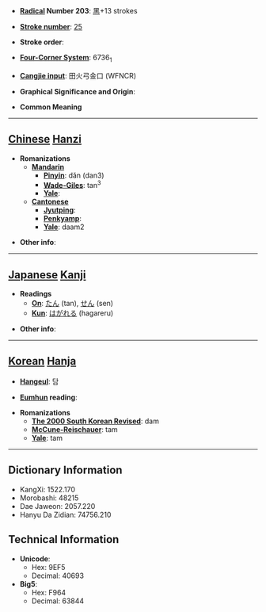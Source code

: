 * '''[[Wiktionary:Chinese radical index| Radical]] Number 203''': [[Wiktionary:Chinese radical index 黑|黑]]+13 strokes

* '''[[Wiktionary:Chinese total strokes index|Stroke number]]''': [[Wiktionary:Chinese total strokes index 25|25]]

* '''Stroke order''': 

* '''[[Wiktionary:Chinese four corner index|Four-Corner System]]''': 6736<sub>1</sub>

* '''[[Wiktionary:Chinese Cangjie index|Cangjie input]]''': 田火弓金口 (WFNCR)

* '''Graphical Significance and Origin''': 

* '''Common Meaning'''

----

== [[Chinese]] [[Hanzi]] ==

* '''Romanizations'''
** '''[[Mandarin]]'''
*** '''[[Pinyin]]''': dǎn (dan3)
*** '''[[Wade-Giles]]''': tan<sup>3</sup>
*** '''[[Yale]]''': 
** '''[[Cantonese]]'''
*** '''[[Jyutping]]''':
*** '''[[Penkyamp]]''': 
*** '''[[Yale]]''': daam2

* '''Other info''': 

----

== [[Japanese]] [[Kanji]] ==

* '''Readings'''
** '''[[On]]''': [[たん]] (tan), [[せん]] (sen)
** '''[[Kun]]''': [[はがれる]] (hagareru)

* '''Other info''':  

----

== [[Korean]] [[Hanja]] ==

* '''[[Hangeul]]''': 담

* '''[[Eumhun]] reading''': 

* '''Romanizations'''
** '''[[The 2000 South Korean Revised Romanization|The 2000 South Korean Revised]]''': dam
** '''[[McCune-Reischauer]]''': tam
** '''[[Yale]]''': tam

----

== Dictionary Information ==

* KangXi: 1522.170
* Morobashi: 48215
* Dae Jaweon: 2057.220
* Hanyu Da Zidian: 74756.210

== Technical Information ==

* '''Unicode''':
** Hex: 9EF5
** Decimal: 40693
* '''Big5''':
** Hex: F964
** Decimal: 63844